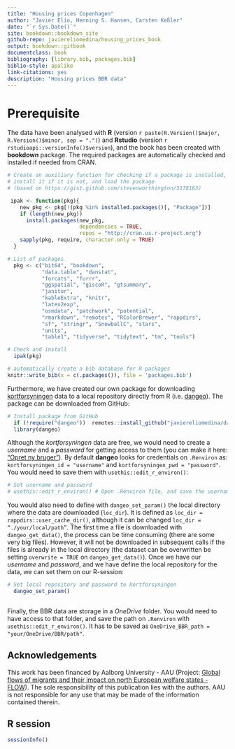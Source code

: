 ```yaml
---
title: "Housing prices Copenhagen"
author: "Javier Elío, Henning S. Hansen, Carsten Keßler"
date: "`r Sys.Date()`"
site: bookdown::bookdown_site
github-repo: javiereliomedina/housing_prices_book
output: bookdown::gitbook
documentclass: book
bibliography: [library.bib, packages.bib]
biblio-style: apalike
link-citations: yes
description: "Housing prices BBR data"
---
```


# Prerequisite {.unnumbered}

The data have been analysed with **R** (version `r paste(R.Version()$major, R.Version()$minor, sep = ".")`) and **Rstudio** (version `r rstudioapi::versionInfo()$version`), and the book has been created with **bookdown** package. The required packages are automatically checked and installed if needed from CRAN.

```r

# Create an auxiliary function for checking if a package is installed,
# install it if it is not, and load the package
# (based on https://gist.github.com/stevenworthington/3178163) 

 ipak <- function(pkg){
    new_pkg <- pkg[!(pkg %in% installed.packages()[, "Package"])]
    if (length(new_pkg)) 
      install.packages(new_pkg,
                       dependencies = TRUE,
                       repos = "http://cran.us.r-project.org")
    sapply(pkg, require, character.only = TRUE)
  }

# List of packages 
  pkg <- c("bit64", "bookdown",
           "data.table", "danstat",
           "forcats", "furrr",
           "ggspatial", "giscoR", "gtsummary",
           "janitor",
           "kableExtra", "knitr",
           "latex2exp",
           "osmdata", "patchwork", "potential",
           "rmarkdown", "remotes", "RColorBrewer", "rappdirs",
           "sf", "stringr", "SnowballC", "stars",
           "units",
           "table1", "tidyverse", "tidytext", "tm", "tools")

# Check and install
  ipak(pkg)

```

```r

# automatically create a bib database for R packages
knitr::write_bib(x = c(.packages()), file = 'packages.bib')

```

Furthermore, we have created our own package for downloading [kortforsyningen](https://kortforsyningen.dk/) data to a local repository directly from R (i.e. [dangeo](https://github.com/javiereliomedina/dangeo.git)). The package can be downloaded from GitHub: 

```r

# Install package from GitHub
  if (!require("dangeo"))  remotes::install_github("javiereliomedina/dangeo")
  library(dangeo)

```

Although the *kortforsyningen* data are free, we would need to create a *username* and a *password* for getting access to them (you can make it here: ["Opret ny bruger"](https://kortforsyningen.dk/indhold/min-side-0)). By default **dangeo** looks for credentials on `.Renviron` as: `kortforsyningen_id = "username"` and `kortforsyningen_pwd = "password"`. You would need to save them with `usethis::edit_r_environ()`: 

```r

# Set username and password 
# usethis::edit_r_environ() # Open .Renviron file, and save the username (kortforsyningen_id = "your_username") and password (kortforsyningen_pwd = "your_password")

```

You would also need to define with `dangeo_set_param()` the local directory where the data are downloaded (`loc_dir`). It is defined as `loc_dir = rappdirs::user_cache_dir()`, although it can be changed `loc_dir = “./your/local/path”`. The first time a file is downloaded with `dangeo_get_data()`, the process can be time consuming (there are some very big files). However, it will not be downloaded in subsequent calls if the files is already in the local directory (the dataset can be overwritten be setting `overwrite = TRUE` on `dangeo_get_data()`). Once we have our *username* and *password*, and we have define the local repository for the data, we can set them on our R-session:

```r

# Set local repository and password to kortforsyningen
  dangeo_set_param()
  
```

Finally, the BBR data are storage in a *OneDrive* folder. You would need to have access to that folder, and save the path on `.Renviron` with `usethis::edit_r_environ()`. It has to be saved as `OneDrive_BBR_path = "your/OneDrive/BBR/path"`. 

## Acknowledgements {-}

This work has been financed by Aalborg University - AAU (Project: [Global flows of migrants and their impact on north European welfare states - FLOW](https://www.flow.aau.dk/)). The sole responsibility of this publication lies with the authors. AAU is not responsible for any use that may be made of the information contained therein.

## R session {-}

```r

sessionInfo()

```

